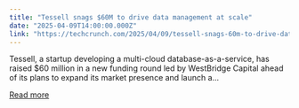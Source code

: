 ```yaml
---
title: "Tessell snags $60M to drive data management at scale"
date: "2025-04-09T14:00:00.000Z"
link: "https://techcrunch.com/2025/04/09/tessell-snags-60m-to-drive-data-management-at-scale/"
---
```


Tessell, a startup developing a multi-cloud database-as-a-service, has raised $60 million in a new funding round led by WestBridge Capital ahead of its plans to expand its market presence and launch a...

[Read more](https://techcrunch.com/2025/04/09/tessell-snags-60m-to-drive-data-management-at-scale/)
